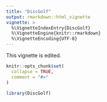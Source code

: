 ```yaml
---
title: "DiscGolf"
output: rmarkdown::html_vignette
vignette: >
  %\VignetteIndexEntry{DiscGolf}
  %\VignetteEngine{knitr::rmarkdown}
  %\VignetteEncoding{UTF-8}
---
```


This vignette is edited.

```r
knitr::opts_chunk$set(
  collapse = TRUE,
  comment = "#>"
)
```

```r
library(DiscGolf)
```
